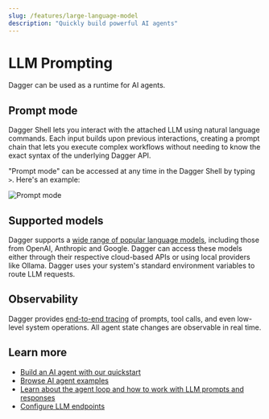 ```yaml
---
slug: /features/large-language-model
description: "Quickly build powerful AI agents"
---
```


# LLM Prompting

Dagger can be used as a runtime for AI agents.

## Prompt mode

Dagger Shell lets you interact with the attached LLM using natural language commands. Each input builds upon previous interactions, creating a prompt chain that lets you execute complex workflows without needing to know the exact syntax of the underlying Dagger API.

"Prompt mode" can be accessed at any time in the Dagger Shell by typing `>`. Here's an example:

![Prompt mode](/img/current_docs/features/llm-natural.gif)

## Supported models

Dagger supports a [wide range of popular language models](../configuration/llm.mdx), including those from OpenAI, Anthropic and Google. Dagger can access these models either through their respective cloud-based APIs or using local providers like Ollama. Dagger uses your system's standard environment variables to route LLM requests.

## Observability

Dagger provides [end-to-end tracing](./visualization.mdx) of prompts, tool calls, and even low-level system operations. All agent state changes are observable in real time.

## Learn more

- [Build an AI agent with our quickstart](../quickstart/agent/index.mdx)
- [Browse AI agent examples](../examples.mdx#ai-agent-examples)
- [Learn about the agent loop and how to work with LLM prompts and responses](../api/llm.mdx)
- [Configure LLM endpoints](../configuration/llm.mdx)
